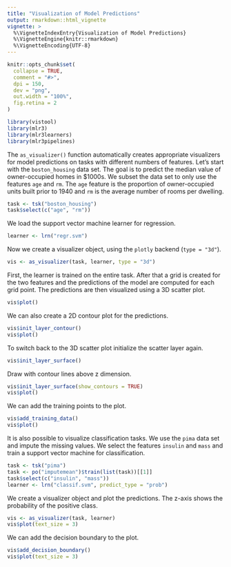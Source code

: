 ```yaml
---
title: "Visualization of Model Predictions"
output: rmarkdown::html_vignette
vignette: >
  %\VignetteIndexEntry{Visualization of Model Predictions}
  %\VignetteEngine{knitr::rmarkdown}
  %\VignetteEncoding{UTF-8}
---
```


```r
knitr::opts_chunk$set(
  collapse = TRUE,
  comment = "#>",
  dpi = 150,
  dev = "png",
  out.width = "100%",
  fig.retina = 2
)
```

```r
library(vistool)
library(mlr3)
library(mlr3learners)
library(mlr3pipelines)
```

The `as_visualizer()` function automatically creates appropriate visualizers for model predictions on tasks with different numbers of features.
Let's start with the `boston_housing` data set.
The goal is to predict the median value of owner-occupied homes in $1000s.
We subset the data set to only use the features `age` and `rm`.
The `age` feature is the proportion of owner-occupied units built prior to 1940 and `rm` is the average number of rooms per dwelling.

```r
task <- tsk("boston_housing")
task$select(c("age", "rm"))
```

We load the support vector machine learner for regression.

```r
learner <- lrn("regr.svm")
```

Now we create a visualizer object, using the `plotly` backend (`type = "3d"`).

```r
vis <- as_visualizer(task, learner, type = "3d")
```

First, the learner is trained on the entire task.
After that a grid is created for the two features and the predictions of the model are computed for each grid point.
The predictions are then visualized using a 3D scatter plot.

```r
vis$plot()
```

We can also create a 2D contour plot for the predictions.

```r
vis$init_layer_contour()
vis$plot()
```

To switch back to the 3D scatter plot initialize the scatter layer again.

```r
vis$init_layer_surface()
```

Draw with contour lines above z dimension.

```r
vis$init_layer_surface(show_contours = TRUE)
vis$plot()
```

We can add the training points to the plot.

```r
vis$add_training_data()
vis$plot()
```

It is also possible to visualize classification tasks.
We use the `pima` data set and impute the missing values.
We select the features `insulin` and `mass` and train a support vector machine for classification.

```r
task <- tsk("pima")
task <- po("imputemean")$train(list(task))[[1]]
task$select(c("insulin", "mass"))
learner <- lrn("classif.svm", predict_type = "prob")
```

We create a visualizer object and plot the predictions.
The z-axis shows the probability of the positive class.

```r
vis <- as_visualizer(task, learner)
vis$plot(text_size = 3)
```

We can add the decision boundary to the plot.

```r
vis$add_decision_boundary()
vis$plot(text_size = 3)
```
